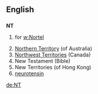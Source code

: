 ==English==
==={{initialism}}===
'''NT'''

# {{stock symbol}} for [[w:Nortel]]
#[[Northern Territory]] (of Australia)
#[[Northwest Territories]] (Canada)
# New Testament (Bible)
# New Territories (of Hong Kong)
# [[neurotensin]]

[[de:NT]]